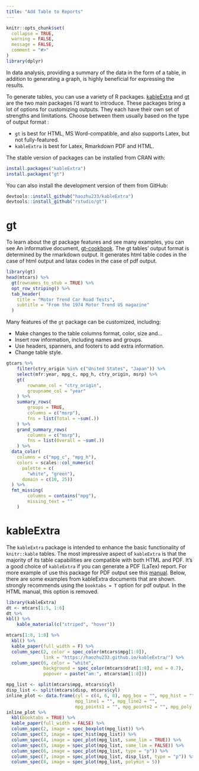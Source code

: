 ```yaml
---
title: "Add Table to Reports"
---
```


```r
knitr::opts_chunk$set(
  collapse = TRUE,
  warning = FALSE,
  message = FALSE,
  comment = "#>"
)
library(dplyr)
```

In data analysis, providing a summary of the data in the form of a table, in addition to generating a graph, is highly beneficial for expressing the results.

To generate tables, you can use a variety of R packages.
[kableExtra](https://haozhu233.github.io/kableExtra/) and [gt](https://gt.rstudio.com/) are the two main packages I'd want to introduce.
These packages bring a lot of options for customizing outputs.
They each have their own set of strengths and limitations. Choose between them usually based on the type of output format :

- `gt` is best for HTML, MS Word-compatible, and also supports Latex, but not fully-featured.
- `kableExtra` is best for Latex, Rmarkdown PDF and HTML.

The stable version of packages can be installed from CRAN with:

```r
install.packages("kableExtra")
install.packages("gt")
```

You can also install the development version of them from GitHub:

```r
devtools::install_github("haozhu233/kableExtra")
devtools::install_github("rstudio/gt")
```

# gt

To learn about the gt package features and see many examples, you can see
An informative document, [gt-cookbook](https://themockup.blog/static/gt-cookbook.html#Introduction).
The gt tables' output format is determined by the rmarkdown output. It generates html table codes in the case of html output and latax codes in the case of pdf output.

```r
library(gt)
head(mtcars) %>% 
  gt(rownames_to_stub = TRUE) %>% 
  opt_row_striping() %>% 
  tab_header(
    title = "Motor Trend Car Road Tests",
    subtitle = "From the 1974 Motor Trend US magazine"
  )

```

Many features of the `gt` package can be customized, including:

-   Make changes to the table columns format, color, size and...
-   Insert row information, including names and groups.
-   Use headers, spanners, and footers to add extra information.
-   Change table style.


```r
gtcars %>%
    filter(ctry_origin %in% c("United States", "Japan")) %>%
    select(mfr:year, mpg_c, mpg_h, ctry_origin, msrp) %>% 
    gt(
        rowname_col = "ctry_origin",
        groupname_col = "year"
    ) %>%
    summary_rows(
        groups = TRUE,
        columns = c("msrp"),
        fns = list(Total = ~sum(.))
    ) %>%
    grand_summary_rows(
        columns = c("msrp"),
        fns = list(Overall = ~sum(.))
    ) %>% 
  data_color(
    columns = c("mpg_c", "mpg_h"),
    colors = scales::col_numeric(
      palette = c(
        "white", "green"),
      domain = c(10, 25))
  ) %>% 
  fmt_missing(
        columns = contains("mpg"),
        missing_text = ""
    )
```

# kableExtra

The `kableExtra` package is intended to enhance the basic functionality of `knitr::kable` tables.
The most impressive aspect of `kableExtra` is that the majority of its table capabilities are compatible with both HTML and PDF. It's a good choice of `kableExtra` if you can generate a PDF (LaTex) report. For more example of use this package for PDF output see this 
[manual](http://haozhu233.github.io/kableExtra/awesome_table_in_pdf.pdf).
Below, there are some examples from kableExtra documents that are shown.
strongly recommends using the `booktabs = T` option for pdf output.
In the HTML manual, this option is removed.

```r
library(kableExtra)
dt <- mtcars[1:5, 1:6]
dt %>% 
kbl() %>%
    kable_material(c("striped", "hover"))
```

```r
mtcars[1:8, 1:8] %>%
  kbl() %>%
  kable_paper(full_width = F) %>%
  column_spec(2, color = spec_color(mtcars$mpg[1:8]),
              link = "https://haozhu233.github.io/kableExtra/") %>%
  column_spec(6, color = "white",
              background = spec_color(mtcars$drat[1:8], end = 0.7),
              popover = paste("am:", mtcars$am[1:8]))
```

```r
mpg_list <- split(mtcars$mpg, mtcars$cyl)
disp_list <- split(mtcars$disp, mtcars$cyl)
inline_plot <- data.frame(cyl = c(4, 6, 8), mpg_box = "", mpg_hist = "",
                          mpg_line1 = "", mpg_line2 = "",
                          mpg_points1 = "", mpg_points2 = "", mpg_poly = "")
inline_plot %>%
  kbl(booktabs = TRUE) %>%
  kable_paper(full_width = FALSE) %>%
  column_spec(2, image = spec_boxplot(mpg_list)) %>%
  column_spec(3, image = spec_hist(mpg_list)) %>%
  column_spec(4, image = spec_plot(mpg_list, same_lim = TRUE)) %>%
  column_spec(5, image = spec_plot(mpg_list, same_lim = FALSE)) %>%
  column_spec(6, image = spec_plot(mpg_list, type = "p")) %>%
  column_spec(7, image = spec_plot(mpg_list, disp_list, type = "p")) %>%
  column_spec(8, image = spec_plot(mpg_list, polymin = 5))
```

